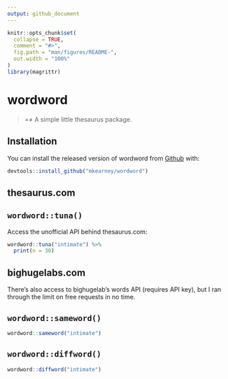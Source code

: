```yaml
---
output: github_document
---
```


<!-- README.md is generated from README.Rmd. Please edit that file -->

```r
knitr::opts_chunk$set(
  collapse = TRUE,
  comment = "#>",
  fig.path = "man/figures/README-",
  out.width = "100%"
)
library(magrittr)
```
# wordword

>  =≠ A simple little thesaurus package.

## Installation

You can install the released version of wordword from [Github](https://github.com) with:

```r
devtools::install_github("mkearney/wordword")
```

## thesaurus.com

## `wordword::tuna()`

Access the unofficial API behind thesaurus.com:

```r
wordword::tuna("intimate") %>%
  print(n = 30)
```

## bighugelabs.com

There's also access to bighugelab's words API (requires API key), but I ran 
through the limit on free requests in no time.

## `wordword::sameword()`

```r
wordword::sameword("intimate")
```

## `wordword::diffword()`

```r
wordword::diffword("intimate")
```
